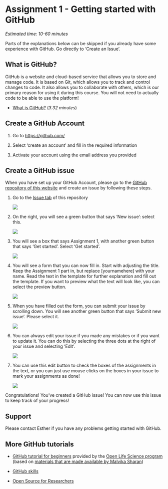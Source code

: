 # Assignment 1 - Getting started with GitHub {#GitHub}

*Estimated time: 10-60 minutes*

Parts of the explanations below can be skipped if you already have some experience with GitHub. Go directly to 'Create an Issue'.

## What is GitHub?

GitHub is a website and cloud-based service that allows you to store and manage code. It is based on Git, which allows you to track and control changes to code. It also allows you to collaborate with others, which is our primary reason for using it during this course. You will not need to actually code to be able to use the platform!

-   [What is GitHub?](https://www.youtube.com/watch?v=w3jLJU7DT5E) (*3.32 minutes*)

## Create a GitHub Account

1.  Go to [https://github.com/](https://github.com/https://github.com/)

2.  Select 'create an account' and fill in the required information

3.  Activate your account using the email address you provided

## Create a GitHub issue

When you have set up your GitHub Account, please go to the [GitHub repository of this website](https://github.com/EstherPlomp/TNW-RDM-101/) and create an issue by following these steps.

1.  Go to the [Issue tab](https://github.com/EstherPlomp/TNW-RDM-101/issues) of this repository

    ![](https://raw.githubusercontent.com/EstherPlomp/TNW-RDM-101/main/images/Github1-issues.jpg)

2.  On the right, you will see a green button that says 'New issue': select this.

    ![](https://raw.githubusercontent.com/EstherPlomp/TNW-RDM-101/main/images/Github2-new-issue.jpg)

3.  You will see a box that says Assignment 1, with another green button that says 'Get started'. Select 'Get started'.

    ![](https://raw.githubusercontent.com/EstherPlomp/TNW-RDM-101/main/images/Github3-create-issue.jpg)

4.  You will see a form that you can now fill in. Start with adjusting the title. Keep the Assignment 1 part in, but replace \[yournamehere\] with your name. Read the text in the template for further explanation and fill out the template. If you want to preview what the text will look like, you can select the preview button.

    ![](https://raw.githubusercontent.com/EstherPlomp/TNW-RDM-101/main/images/Github4-setup-issue.jpg)

5.  When you have filled out the form, you can submit your issue by scrolling down. You will see another green button that says 'Submit new issue'. Please select it.

    ![](https://raw.githubusercontent.com/EstherPlomp/TNW-RDM-101/main/images/Github5-submit-issue.jpg)

6.  You can always edit your issue if you made any mistakes or if you want to update it. You can do this by selecting the three dots at the right of your issue and selecting 'Edit'.

    ![](https://raw.githubusercontent.com/EstherPlomp/TNW-RDM-101/main/images/Github6-edit-issue.jpg)

7.  You can use this edit button to check the boxes of the assignments in the text, or you can just use mouse clicks on the boxes in your issue to mark your assignments as done!

    ![](https://raw.githubusercontent.com/EstherPlomp/TNW-RDM-101/main/images/Github7-checklist.jpg)

Congratulations! You've created a GitHub issue! You can now use this issue to keep track of your progress!

## Support

Please contact Esther if you have any problems getting started with GitHub.

## More GitHub tutorials

-   [GitHub tutorial for beginners](https://www.youtube.com/watch?v=90BOler9hqI) provided by the [Open Life Science program](https://openlifesci.org) (based on [materials that are made available by Malvika Sharan](https://malvikasharan.github.io/developing_collaborative_document/))

-   [GitHub skills](https://skills.github.com/)

-   [Open Source for Researchers](https://open-source-for-researchers.github.io/open-source-workshop/)
